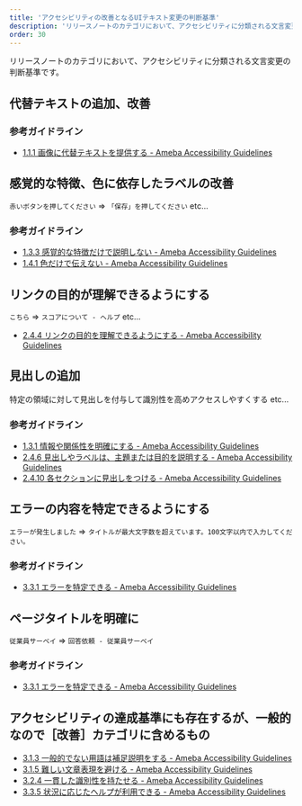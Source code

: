 ```yaml
---
title: 'アクセシビリティの改善となるUIテキスト変更の判断基準'
description: 'リリースノートのカテゴリにおいて、アクセシビリティに分類される文言変更の判断基準です。'
order: 30
---
```

リリースノートのカテゴリにおいて、アクセシビリティに分類される文言変更の判断基準です。

## 代替テキストの追加、改善

### 参考ガイドライン

- [1.1.1 画像に代替テキストを提供する - Ameba Accessibility Guidelines](https://a11y-guidelines.ameba.design/1/1/1/)

## 感覚的な特徴、色に依存したラベルの改善

`赤いボタンを押してください` => `「保存」を押してください` etc...

### 参考ガイドライン

- [1.3.3 感覚的な特徴だけで説明しない - Ameba Accessibility Guidelines](https://a11y-guidelines.ameba.design/1/3/3/)
- [1.4.1 色だけで伝えない - Ameba Accessibility Guidelines](https://a11y-guidelines.ameba.design/1/4/1/)

## リンクの目的が理解できるようにする

`こちら` => `スコアについて - ヘルプ` etc...

- [2.4.4 リンクの目的を理解できるようにする - Ameba Accessibility Guidelines](https://a11y-guidelines.ameba.design/2/4/4/)

## 見出しの追加

特定の領域に対して見出しを付与して識別性を高めアクセスしやすくする etc...

### 参考ガイドライン

- [1.3.1 情報や関係性を明確にする - Ameba Accessibility Guidelines](https://a11y-guidelines.ameba.design/1/3/1/)
- [2.4.6 見出しやラベルは、主題または目的を説明する - Ameba Accessibility Guidelines](https://a11y-guidelines.ameba.design/2/4/6/)
- [2.4.10 各セクションに見出しをつける - Ameba Accessibility Guidelines](https://a11y-guidelines.ameba.design/2/4/10/)

## エラーの内容を特定できるようにする

`エラーが発生しました` => `タイトルが最大文字数を超えています。100文字以内で入力してください。`

### 参考ガイドライン

- [3.3.1 エラーを特定できる - Ameba Accessibility Guidelines](https://a11y-guidelines.ameba.design/3/3/1/)

## ページタイトルを明確に

`従業員サーベイ` => `回答依頼 - 従業員サーベイ`

### 参考ガイドライン

- [3.3.1 エラーを特定できる - Ameba Accessibility Guidelines](https://a11y-guidelines.ameba.design/3/3/1/)

## アクセシビリティの達成基準にも存在するが、一般的なので［改善］カテゴリに含めるもの

- [3.1.3 一般的でない用語は補足説明をする - Ameba Accessibility Guidelines](https://a11y-guidelines.ameba.design/3/1/3/)
- [3.1.5 難しい文章表現を避ける - Ameba Accessibility Guidelines](https://a11y-guidelines.ameba.design/3/1/5/)
- [3.2.4 一貫した識別性を持たせる - Ameba Accessibility Guidelines](https://a11y-guidelines.ameba.design/3/2/4/)
- [3.3.5 状況に応じたヘルプが利用できる - Ameba Accessibility Guidelines](https://a11y-guidelines.ameba.design/3/3/5/)
